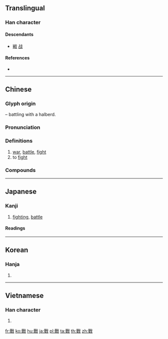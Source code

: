 {{also|戦|战}}
==Translingual==
{{Han simplified forms|戰|戦|战}}

===Han character===
{{Han char|rn=62|rad=戈|as=12|sn=16|four=63550|canj=RJI|ids=⿰單戈}}

====Descendants====
* [[戦]] [[战]]

====References====
* {{Han ref|kx=0414.110|dkj=11667|dj=0757.120|hdz=21412.120|uh=6230|ud=25136|bh=BED4|bd=48852}}

----

==Chinese==
{{zh-forms|s=战}}

===Glyph origin===
{{Han etym}}
{{Han compound|單|戈|c1=p|c2=s|t2=halberd|ls=psc}} – battling with a halberd.

===Pronunciation===
{{zh-pron
|m=zhàn
|c=zin3
|h=pfs=chan
|md=
|mn=chiàn
|w=
|mc=y
|oc=y
|cat=n,v
}}

===Definitions===
{{zh-hanzi}}

# [[war]], [[battle]], [[fight]]
# to [[fight]]

===Compounds===
{{der3
|{{zh-l|戰敗}}
|{{zh-l|戰報}}
|{{zh-l|戰備}}
|{{zh-l|戰表}}
|{{zh-l|戰場}}
|{{zh-l|戰車}}
|{{zh-l|戰塵}}
|{{zh-l|戰船}}
|{{zh-l|戰刀}}
|{{zh-l|戰地}}
|{{zh-l|戰抖}}
|{{zh-l|戰鬥}}
|{{zh-l|戰鬥機}}
|{{zh-l|戰鬥艦}}
|{{zh-l|戰鬥力}}
|{{zh-l|戰鬥片}}, {{zh-l|戰鬥片兒}}
|{{zh-l|戰鬥員}}
|{{zh-l|戰端}}
|{{zh-l|戰法}}
|{{zh-l|戰犯}}
|{{zh-l|戰俘}}
|{{zh-l|戰歌}}
|{{zh-l|戰功}}
|{{zh-l|戰鼓}}
|{{zh-l|戰國}}
|{{zh-l|戰果}}
|{{zh-l|戰壕}}
|{{zh-l|戰後}}
|{{zh-l|戰火}}
|{{zh-l|戰禍}}
|{{zh-l|戰機}}
|{{zh-l|戰績}}
|{{zh-l|戰艦}}
|{{zh-l|戰將}}
|{{zh-l|戰兢兢}}
|{{zh-l|戰局}}
|{{zh-l|戰具}}
|{{zh-l|戰況}}
|{{zh-l|戰利品}}
|{{zh-l|戰例}}
|{{zh-l|戰慄}}
|{{zh-l|戰列艦}}
|{{zh-l|戰亂}}
|{{zh-l|戰略}}
|{{zh-l|戰略物資}}
|{{zh-l|戰馬}}
|{{zh-l|戰幕}}
|{{zh-l|戰評}}
|{{zh-l|戰前}}
|{{zh-l|戰情}}
|{{zh-l|戰區}}
|{{zh-l|戰勝}}
|{{zh-l|戰時}}
|{{zh-l|戰士}}
|{{zh-l|戰事}}
|{{zh-l|戰書}}
|{{zh-l|戰術}}
|{{zh-l|戰天鬥地}}
|{{zh-l|戰天無勝}}
|{{zh-l|戰線}}
|{{zh-l|戰役}}
|{{zh-l|戰鷹}}
|{{zh-l|戰友}}
|{{zh-l|戰雲}}
|{{zh-l|戰戰兢兢}}
|{{zh-l|戰陣}}
|{{zh-l|戰爭}}
|{{zh-l|戰爭販子}}
}}

----

==Japanese==

===Kanji===
{{ja-kanji|grade=|rs=戈12|style=ky|shin=戦}}

# [[fighting]], [[battle]]

====Readings====
{{ja-readings
|goon=[[せん]] (sen)
|kanon=[[せん]] (sen)
|kun=[[いくさ]] (ikusa), [[おののく|おのの.く]] ([[戰く]], onono.ku), [[おののき]] (ononoki), [[おののき|おのの.き]] ([[戰き]], onono.ki), [[そよぐ|そよ.ぐ]] ([[戰ぐ]], soyo.gu), [[そよぎ]] (soyogi), [[そよぎ|そよ.ぎ]] ([[戰ぎ]], soyo.gi), [[たたかう]] ([[戰う]], tatakau), [[たたかい]] (tatakai), [[たたかい|たたか.い]] ([[戰い]], tataka.i)
}}

----

==Korean==

===Hanja===
{{ko-hanja|hangeul=전|eumhun=|rv=jeon|mr=chŏn|y=cen}}

# {{defn|lang=ko|sort=戈12}}

----

==Vietnamese==

===Han character===
{{vi-hantu|[[chiến]], [[xuyến]], [[chuyến]]|rs=戈12}}

# {{defn|lang=vi|sort=戈12}}

[[fr:戰]]
[[ko:戰]]
[[hu:戰]]
[[ja:戰]]
[[pl:戰]]
[[ta:戰]]
[[th:戰]]
[[zh:戰]]